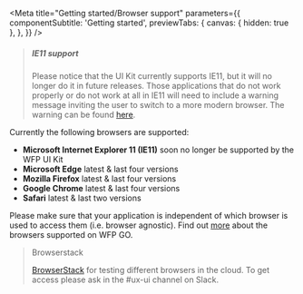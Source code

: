 
<Meta
  title="Getting started/Browser support"
  parameters={{
    componentSubtitle: 'Getting started',
    previewTabs: {
      canvas: { hidden: true },
    },
  }}
/>

> ##### IE11 support
>
> Please notice that the UI Kit currently supports IE11, but it will no longer do it in future releases.
> Those applications that do not work properly or do not work at all in IE11 will need to include a warning message inviting the user to switch to a more modern browser.
> The warning can be found [here]('Design|Templates', 'Browser Warning').

Currently the following browsers are supported:

- **Microsoft Internet Explorer 11 (IE11)** soon no longer be supported by the WFP UI Kit
- **Microsoft Edge** latest & last four versions
- **Mozilla Firefox** latest & last four versions
- **Google Chrome** latest & last four versions
- **Safari** latest & last two versions

Please make sure that your application is independent of which browser is used to access them (i.e. browser agnostic).
Find out [more](http://newgo.wfp.org/documents/software-solutions-technology-stack) about the browsers supported on WFP GO.

> Browserstack
>
> [BrowserStack](https://www.browserstack.com/) for testing different browsers in the cloud.
> To get access please ask in the #ux-ui channel on Slack.
